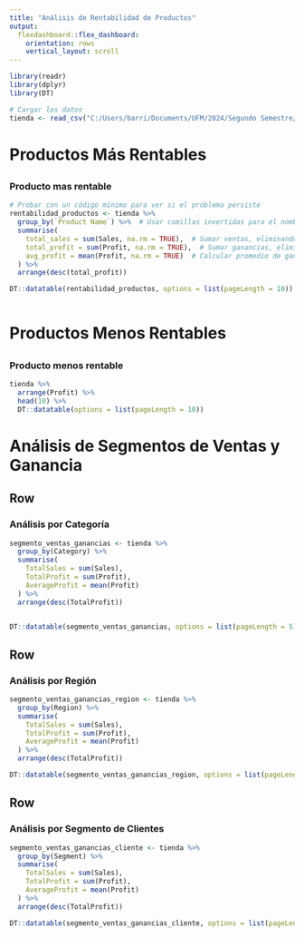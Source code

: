 ---
title: "Análisis de Rentabilidad de Productos"
output: 
  flexdashboard::flex_dashboard:
    orientation: rows
    vertical_layout: scroll
---

```{r setup, include=FALSE}
library(readr)
library(dplyr)
library(DT)  

# Cargar los datos
tienda <- read_csv("C:/Users/barri/Documents/UFM/2024/Segundo Semestre/Data Product/flexdashboards/Lab1/tienda.csv", locale = locale(encoding = "UTF-8"))
```

# Productos Más Rentables {data-icon=fa-bar-chart}

##  

### Producto mas rentable

```{r Mas Rentable, fig.height=50}
# Probar con un código mínimo para ver si el problema persiste
rentabilidad_productos <- tienda %>%
  group_by(`Product Name`) %>%  # Usar comillas invertidas para el nombre de la columna con espacio
  summarise(
    total_sales = sum(Sales, na.rm = TRUE),  # Sumar ventas, eliminando valores NA
    total_profit = sum(Profit, na.rm = TRUE),  # Sumar ganancias, eliminando valores NA
    avg_profit = mean(Profit, na.rm = TRUE)  # Calcular promedio de ganancias, eliminando valores NA
  ) %>%
  arrange(desc(total_profit))

DT::datatable(rentabilidad_productos, options = list(pageLength = 10))



```

# Productos Menos Rentables {data-icon=fa-exclamation-triangle}
##
### Producto menos rentable

```{r}
tienda %>%
  arrange(Profit) %>%
  head(10) %>%
  DT::datatable(options = list(pageLength = 10))

```

# Análisis de Segmentos de Ventas y Ganancia {data-icon=fa-pie-chart}

## Row {data-width=350}

### Análisis por Categoría

```{r}
segmento_ventas_ganancias <- tienda %>%
  group_by(Category) %>%  
  summarise(
    TotalSales = sum(Sales),
    TotalProfit = sum(Profit),
    AverageProfit = mean(Profit)  
  ) %>%
  arrange(desc(TotalProfit))  


DT::datatable(segmento_ventas_ganancias, options = list(pageLength = 5))

```

## Row {data-width=350}

### Análisis por Región

```{r}
segmento_ventas_ganancias_region <- tienda %>%
  group_by(Region) %>%  
  summarise(
    TotalSales = sum(Sales),
    TotalProfit = sum(Profit),
    AverageProfit = mean(Profit)  
  ) %>%
  arrange(desc(TotalProfit))  

DT::datatable(segmento_ventas_ganancias_region, options = list(pageLength = 5))

```

## Row {data-width=350}

### Análisis por Segmento de Clientes

```{r}
segmento_ventas_ganancias_cliente <- tienda %>%
  group_by(Segment) %>%  
  summarise(
    TotalSales = sum(Sales),
    TotalProfit = sum(Profit),
    AverageProfit = mean(Profit)  
  ) %>%
  arrange(desc(TotalProfit))  

DT::datatable(segmento_ventas_ganancias_cliente, options = list(pageLength = 5))

```



